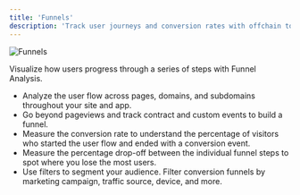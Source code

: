 ```yaml
---
title: 'Funnels'
description: 'Track user journeys and conversion rates with offchain to onchain funnel analytics.'
---
```


<Frame caption="Create a funnel by adding steps to your dapp and measuring the conversion rate at each step.">
	<img src="/images/funnels.png" alt="Funnels" />
</Frame>

Visualize how users progress through a series of steps with Funnel Analysis.

- Analyze the user flow across pages, domains, and subdomains throughout your site and app.
- Go beyond pageviews and track contract and custom events to build a funnel.
- Measure the conversion rate to understand the percentage of visitors who started the user flow and ended with a conversion event.
- Measure the percentage drop-off between the individual funnel steps to spot where you lose the most users.
- Use filters to segment your audience. Filter conversion funnels by marketing campaign, traffic source, device, and more.
 